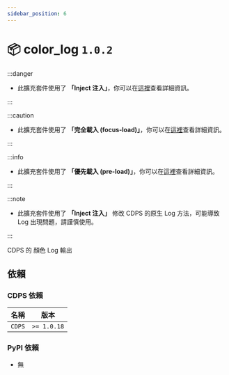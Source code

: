 ```yaml
---
sidebar_position: 6
---
```



# 📦 color_log `1.0.2`

<PluginMetaBar
  author="whes1015"
  name="color_log"
  repository="https://github.com/ExpTechTW/CDPS-color_log"
/>

:::danger

- 此擴充套件使用了 **「Inject 注入」**，你可以在[這裡](/docs/cdps/miscellaneous/inject)查看詳細資訊。

:::

:::caution

- 此擴充套件使用了 **「完全載入 (focus-load)」**，你可以在[這裡](/docs/cdps/miscellaneous/focus-load)查看詳細資訊。

:::

:::info

- 此擴充套件使用了 **「優先載入 (pre-load)」**，你可以在[這裡](/docs/cdps/miscellaneous/pre-load)查看詳細資訊。

:::

:::note

- 此擴充套件使用了 **「Inject 注入」** 修改 CDPS 的原生 Log 方法，可能導致 Log 出現問題，請謹慎使用。

:::

CDPS 的 顏色 Log 輸出

## 依賴

### CDPS 依賴

| 名稱   | 版本        |
| ------ | ----------- |
| `CDPS` | `>= 1.0.18` |

### PyPI 依賴

- 無
